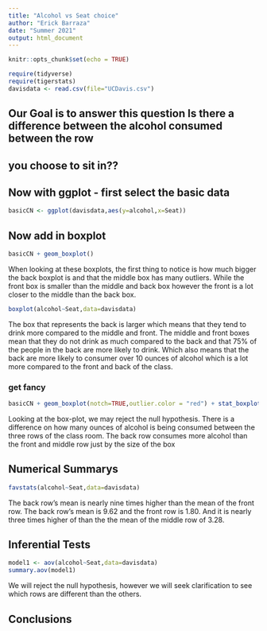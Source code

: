 ```yaml
---
title: "Alcohol vs Seat choice"
author: "Erick Barraza"
date: "Summer 2021"
output: html_document
---
```


```r
knitr::opts_chunk$set(echo = TRUE)
```

```r
require(tidyverse)
require(tigerstats)
davisdata <- read.csv(file="UCDavis.csv")
```
## Our Goal is to answer this question Is there a difference between the alcohol consumed between the row
## you choose to sit in??

## Now with ggplot - first select the basic data

```r
basicCN <- ggplot(davisdata,aes(y=alcohol,x=Seat))
```
## Now add in boxplot

```r
basicCN + geom_boxplot()
```

When looking at these boxplots, the first thing to notice is how much bigger the back boxplot is and that the middle box has many outliers. While the front box is smaller than the middle and back box however the front is a lot closer to the middle than the back box.

```r
boxplot(alcohol~Seat,data=davisdata)
``` 

The box that represents the back is larger which means that they tend to drink more compared to the middle and front. The middle and front boxes mean that they do not drink as much compared to the back and that 75% of the people in the back are more likely to drink. Which also means that the back are more likely to consumer over 10 ounces of alcohol which is a lot more compared to the front and back of the class.
  
### get fancy  

```r
basicCN + geom_boxplot(notch=TRUE,outlier.color = "red") + stat_boxplot(geom ='errorbar') + labs(title="Fancy notch boxplot \n with 2 lines")
```

Looking at the box-plot, we may reject the null hypothesis. There is a difference on how many ounces of alcohol is being consumed between the three rows of the class room. The back row consumes more alcohol than the front and middle row just by the size of the box 

## Numerical Summarys 
```r
favstats(alcohol~Seat,data=davisdata)
```
The back row's mean is nearly nine times higher than the mean of the front row. The back row's mean is 9.62 and the front row is 1.80. And it is nearly three times higher of than the the mean of the middle row of 3.28. 
  
## Inferential Tests
```r
model1 <- aov(alcohol~Seat,data=davisdata)
summary.aov(model1)
```

We will reject the null hypothesis, however we will seek clarification to see which rows are different than the others.  



## Conclusions


